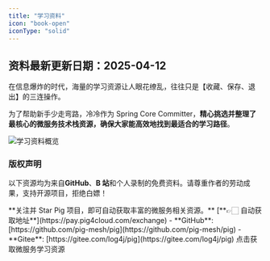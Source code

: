 ```yaml
---
title: "学习资料"
icon: "book-open"
iconType: "solid"
---
```


## 资料最新更新日期：2025-04-12

在信息爆炸的时代，海量的学习资源让人眼花缭乱，往往只是【收藏、保存、退出】的三连操作。

为了帮助新手少走弯路，冷冷作为 Spring Core Committer，**精心挑选并整理了最核心的微服务技术栈资源，确保大家能高效地找到最适合的学习路径**。

![学习资料概览](/images/1733977094903-fa1c8a38-ace3-43b0-bad9-f92dce97b191.png)

### 版权声明
以下资源均为来自**GitHub**、**B 站**和个人录制的免费资料。请尊重作者的劳动成果，支持开源项目，拒绝白嫖！

<Warning>
**关注并 Star Pig 项目，即可自动获取丰富的微服务相关资源。** [**👉🏻 自动获取地址**](https://pay.pig4cloud.com/exchange)
</Warning>

<Card title="项目地址" icon="github">
  - **GitHub**: [https://github.com/pig-mesh/pig](https://github.com/pig-mesh/pig)
  - **Gitee**: [https://gitee.com/log4j/pig](https://gitee.com/log4j/pig)
</Card>

<Card title="资源获取" icon="link" href="https://pay.pig4cloud.com/exchange">
  点击获取微服务学习资源
</Card>
